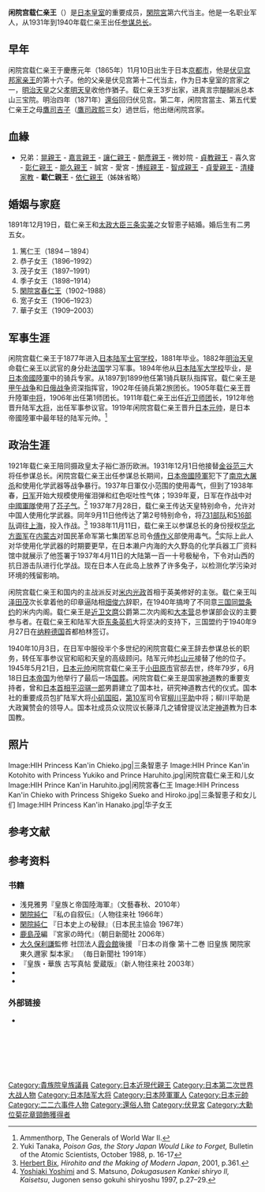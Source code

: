 {{noteTA
|T=zh-cn:闲院宫载仁亲王;zh-tw:閑院宮載仁親王;
|1=zh-cn:闲院宫;zh-tw:閑院宮;
}}
{{Infobox Military Person
|name= 闲院宫载仁亲王
|birth_date = {{Birth date|1865|11|10}}
|placeofbirth={{Flag|Empire of Japan}}[[京都市|京都市]]
|death_date = {{death_date_and_age|1945|5|21|1865|11|10}}
|placeofdeath={{Flag|Empire of Japan}}[[小田原市|小田原市]]
|image=[[Image:Prince_Kanin_Kotohito.jpg|center]]
|caption= 闲院宫载仁亲王
|nickname=王子传令兵
|allegiance=[[大日本帝國|大日本帝國]]
|branch=[[Image:War_flag_of_the_Imperial_Japanese_Army.svg|22x20px]] [[大日本帝國陸軍|大日本帝國陸軍]]
|serviceyears=1881年–1945年
|rank=[[日本元帅|日本元帅]]
|commands=参谋总长
|unit=第1骑兵第1大队
|battles=[[甲午战争|甲午战争]]<br>[[日俄战争|日俄战争]]<br>[[第二次中日战争|第二次中日战争]]
|awards= [[功绩勋章|功绩勋章]]<br> [[金鵄勋章|金鵄勋章]](功二級)<br> [[大勋位菊花章颈饰|大勋位菊花章颈饰]]<br>[[旭日章|旭日章]]
|family=闲院宮春仁王
|laterwork=军事参议官，高级顾问
}}
{{japanese|閑院宮載仁親王|かんいんのみやことひとしんのう|Kan'in-no-miya Kotohito Shinnō}}
'''闲院宫载仁亲王'''（{{bd|1865年|11月10日|1945年|5月21日|catIdx=Kanin-no-miya Kotohito Shinnou}}）是[[日本皇室|日本皇室]]的重要成员，[[閑院宮|閑院宮]]第六代当主。他是一名职业军人，从1931年到1940年载仁亲王出任[[参谋总长|参谋总长]]。

==早年==
闲院宫载仁亲王于慶應元年（1865年）11月10日出生于日本[[京都市|京都市]]，他是[[伏见宫邦家亲王|伏见宫邦家亲王]]的第十六子。他的父亲是伏见宫第十二代当主，作为日本皇室的宫家之一，[[明治天皇|明治天皇]]之父[[孝明天皇|孝明天皇]]收他作猶子。载仁亲王3岁出家，进真言宗醍醐派总本山三宝院。明治四年（1871年）[[還俗|還俗]]回归伏见宫。第二年，闲院宫當主、第五代爱仁亲王之母[[鷹司吉子|鷹司吉子]]（[[鷹司政熙|鷹司政熙]]三女）過世后，他出继闲院宫家。
==血緣==
* 兄弟：[[山階宮晃親王|晃親王]] - [[聖護院宮嘉言親王|嘉言親王]] - [[曼殊院宮讓仁入道親王|讓仁親王]] - [[久邇宮朝彥親王|朝彥親王]] - 微妙院 - [[伏見宮貞教親王|貞教親王]] - 喜久宮 - [[小松宮彰仁親王|彰仁親王]] - [[北白川宮能久親王|能久親王]] - 誠宮 - 愛宮 - [[華頂宮博經親王|博經親王]] - [[北白川宮智成親王|智成親王]] - [[貞愛親王|貞愛親王]] - [[清棲家教|清棲家教]] - '''載仁親王''' - [[東伏見宮依仁親王|依仁親王]]（姊妹省略）

==婚姻与家庭==
1891年12月19日，载仁亲王和[[太政大臣|太政大臣]][[三条实美|三条实美]]之女智恵子結婚。婚后生有二男五女。

#篤仁王（1894－1894）
#恭子女王（1896–1992）
#茂子女王（1897–1991）
#季子女王（1898–1914）
#[[閑院宮春仁王|閑院宮春仁王]]（1902–1988）
#宽子女王（1906–1923） 
#華子女王（1909–2003）

==军事生涯==
闲院宫载仁亲王于1877年进入[[日本陆军士官学校|日本陆军士官学校]]，1881年毕业。1882年[[明治天皇|明治天皇]]命载仁亲王以武官的身分赴[[法国|法国]]学习军事。1894年他从[[日本陆军大学校|日本陆军大学校]]毕业，是[[日本帝國陸軍|日本帝國陸軍]]中的骑兵专家。从1897到1899他任第1骑兵联队指挥官。载仁亲王是[[甲午战争|甲午战争]]和[[日俄战争|日俄战争]]资深指挥官，1902年任骑兵第2旅团长。1905年载仁亲王晋升陸軍[[中将|中将]]，1906年出任第1师团长。1911年载仁亲王出任[[近卫师团|近卫师团]]长，1912年他晋升陆军[[大将|大将]]，出任军事参议官。1919年闲院宫载仁亲王晋升[[日本元帅|日本元帅]]，是日本帝國陸軍中最年轻的陆军元帅。<ref>Ammenthorp, The Generals of World War II.</ref>

==政治生涯==
1921年载仁亲王陪同摄政皇太子裕仁游历欧洲。1931年12月1日他接替[[金谷范三|金谷范三]]大将任参谋总长。闲院宫载仁亲王出任参谋总长期间，[[日本帝國陸軍|日本帝國陸軍]]犯下了[[南京大屠杀|南京大屠杀]]和使用化学武器等战争暴行。1937年日軍仅小范围的使用毒气，但到了1938年春，[[日军|日军]]开始大规模使用催泪弹和红色呕吐性气体；1939年夏，日军在作战中对[[国民革命军|中國軍隊]]使用了[[芥子气|芥子气]]。<ref>Yuki Tanaka, ''Poison Gas, the Story Japan Would Like to Forget,'' Bulletin of the Atomic Scientists, October 1988, p. 16-17</ref> 1937年7月28日，载仁亲王传达天皇特别命令，允许对中国人使用化学武器。同年9月11日他传达了第2号特别命令，将[[731部队|731部队]]和[[516部队|516部队]]调往[[上海|上海]]，投入作战。<ref>[[Herbert_Bix|Herbert Bix]], ''Hirohito and the Making of Modern Japan'', 2001, p.361.</ref> 1938年11月11日，载仁亲王以参谋总长的身份授权[[华北方面军|华北方面军]]在[[内蒙古|内蒙古]]对国民革命军第七集团军总司令[[傅作义|傅作义]]部使用毒气。<ref>[[Yoshiaki_Yoshimi|Yoshiaki Yoshimi]] and S. Matsuno, ''Dokugasusen Kankei shiryo II, Kaisetsu'', Jugonen senso gokuhi shiryoshu 1997, p.27–29.</ref>实际上此人对华使用化学武器的时期要更早，在日本濑户内海的大久野岛的化学兵器工厂资料馆中就展示了他签署于1937年4月11日的大陆第一百一十号极秘令，下令对山西的抗日游击队进行化学战。现在日本人在此岛上放养了许多兔子，以检测化学污染对环境的残留影响。 

闲院宫载仁亲王和国内的主战派反对[[米内光政|米内光政]]首相于英美修好的主张。载仁亲王叫[[泽田茂|泽田茂]]次长拿着他的印章逼陆相[[畑俊六|畑俊六]]辞职，在1940年搞垮了不同意[[三国同盟条约|三国同盟条约]]的米内内阁。载仁亲王是[[近卫文麿|近卫文麿]]公爵第二次内阁和[[大本营_(大日本帝国)|大本营]]总参谋部会议的主要参与者。在载仁亲王和陆军大臣[[东条英机|东条英机]]大将坚决的支持下，三国盟约于1940年9月27日在[[纳粹德国|纳粹德国]]首都柏林签订。

1940年10月3日，在日军中服役半个多世纪的闲院宫载仁亲王辞去参谋总长的职务，转任军事参议官和昭和天皇的高级顾问。陆军元帅[[杉山元|杉山元]]接替了他的位子。1945年5月21日，[[日本元帅|日本元帅]]闲院宫载仁亲王于[[小田原市|小田原市]]官邸去世，终年79岁，6月18日[[日本帝国|日本帝国]]为他举行了最后一场[[国葬|国葬]]。闲院宫载仁亲王是国家[[神道|神道]]教的重要支持者，曾和[[内阁总理大臣_(日本)|日本首相]][[平沼骐一郎|平沼骐一郎]]男爵建立了国本社，研究神道教古代的仪式。国本社的重要成员包扩陆军大将[[小矶国昭|小矶国昭]]，[[第10军_(日本陆军)|第10军]]司令官[[柳川平助|柳川平助]]中将；柳川平助是大政翼赞会的领导人。国本社成员众议院议长藤泽几之铺曾提议法定[[神道|神道]]教为日本国教。

==照片==
<gallery>
Image:HIH Princess Kan'in Chieko.jpg|三条智恵子
Image:HIH Prince Kan'in Kotohito with Princess Yukiko and Prince Haruhito.jpg|闲院宫载仁亲王和儿女
Image:HIH Prince Kan'in Haruhito.jpg|闲院宮春仁王
Image:HIH Princess Kan'in Chieko with Princess Shigeko Sueko and Hiroko.jpg|三条智恵子和女儿们
Image:HIH Princess Kan'in Hanako.jpg|华子女王
</gallery>

==参考文献==
{{reflist}}

==参考资料==
=== 书籍 ===
* 浅見雅男『皇族と帝国陸海軍』（文藝春秋、2010年）
* [[閑院純仁|閑院純仁]] 『私の自叙伝』（人物往来社 1966年）
* [[閑院純仁|閑院純仁]] 『日本史上の秘録』（日本民主協会 1967年）
* [[鹿島茂|鹿島茂]]編 『宮家の時代』（朝日新聞社 2006年）
* [[大久保利謙|大久保利謙]]監修 社団法人[[霞会館|霞会館]]後援 『日本の肖像 第十二巻 旧皇族 閑院家 東久邇家 梨本家』 （毎日新聞社 1991年）
* 『皇族・華族 古写真帖 愛蔵版』（新人物往来社 2003年）
*{{cite book
 | last = Dupuy 
 | first = Trevor N. 
 | year = 1992
 | title = The Harper Encyclopedia of Military Biography 
 | url = https://archive.org/details/harperencycloped00dupu_0
 | publisher = HarperCollins Publishers Inc 
 | location = New York
 | isbn = 0-7858-0437-4
}}
*{{cite book
 | last = Fujitani 
 | first =  T 
 | coauthors = Cox, Alvin D
 | year = 1998
 | title = Splendid Monarchy: Power and Pageantry in Modern Japan 
 | url = https://archive.org/details/splendidmonarchy0000fuji
 | publisher = University of California Press. 
 | location = 
 | isbn = 0520213718
}}

===外部链接===
*{{cite web
| last = Ammenthorp
| first = Steen
| url = http://www.generals.dk/general/Kanin/Kotohito_Prince/Japan.html
| title = Field Marshal Kanin Kotohito
| work = The Generals of World War II
| access-date = 2010-04-13
| archive-date = 2012-07-18
| archive-url = https://web.archive.org/web/20120718142142/http://www.generals.dk/general/Kanin/Kotohito_Prince/Japan.html
| dead-url = no
}}

{{Start box}}
{{S-hou||1865年|11月1日|1945年|5月20日}}
  {{Succession box
    | title  = [[閑院宮|閑院宮]]家第6代當主
    | years  = 1872年1月 - 1945年5月20日
    | before = [[閑院宮愛仁親王|愛仁親王]]
    | after  = [[閑院宮春仁王|春仁王]]
  }}
{{S-mil}}
  {{Succession box
    | title  = [[騎兵第2旅團_(日本軍)|騎兵第2旅團長]]
    | years  = 首任
    | before = -
    | after  = [[田村久井|田村久井]]
  }}
  {{Succession box
    | title  = [[第1師團_(日本軍)|第1師團長]]
    | years  = 第5代：1901年4月2日 - 1904年7月10日
    | before = [[川村景明|川村景明]]
    | after  = [[松村務本|松村務本]]
  }}
  {{Succession box
    | title  = [[近衛師團|近衛師團長]]
    | years  = 第11代：1911年9月6日 - 1912年11月27日
    | before = [[上田有澤|上田有澤]]
    | after  = [[山根武亮|山根武亮]]
  }}
  {{Succession box
    | title  = [[參謀本部_(日本)|參謀總長]]
    | years  = 第14代：1931年12月23日 - 1940年10月3日
    | before = [[金谷範三|金谷範三]]
    | after  = [[杉山元|杉山元]]
  }}
{{End box}}
{{日本元帥}}
{{日本陸軍大將}}
{{Authority control}}
{{DEFAULTSORT:Kanin-no-miya Kotohito Shinnou}}
[[Category:貴族院皇族議員|Category:貴族院皇族議員]]
[[Category:日本近現代親王|Category:日本近現代親王]]
[[Category:日本第二次世界大战人物|Category:日本第二次世界大战人物]]
[[Category:日本陆军大将|Category:日本陆军大将]]
[[Category:日本陸軍軍人|Category:日本陸軍軍人]]
[[Category:日本元帥|Category:日本元帥]]
[[Category:二二六事件人物|Category:二二六事件人物]]
[[Category:還俗人物|Category:還俗人物]]
[[Category:伏見宮|Category:伏見宮]]
[[Category:大勳位菊花章頸飾獲得者|Category:大勳位菊花章頸飾獲得者]]